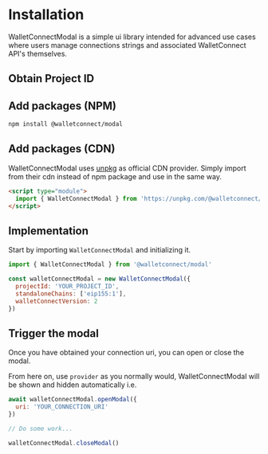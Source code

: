 
# Installation

WalletConnectModal is a simple ui library intended for advanced use cases where users manage connections strings and associated WalletConnect API's themselves.

## Obtain Project ID

<ObtainProjectIdPartial />

## Add packages (NPM)

```bash npm2yarn
npm install @walletconnect/modal
```

## Add packages (CDN)

WalletConnectModal uses [unpkg](https://www.unpkg.com/) as official CDN provider.
Simply import from their cdn instead of npm package and use in the same way.

```html
<script type="module">
  import { WalletConnectModal } from 'https://unpkg.com/@walletconnect/modal'
</script>
```

## Implementation

Start by importing `WalletConnectModal` and initializing it.

```js
import { WalletConnectModal } from '@walletconnect/modal'

const walletConnectModal = new WalletConnectModal({
  projectId: 'YOUR_PROJECT_ID',
  standaloneChains: ['eip155:1'],
  walletConnectVersion: 2
})
```

## Trigger the modal

Once you have obtained your connection uri, you can open or close the modal.

From here on, use `provider` as you normally would, WalletConnectModal will be shown and hidden automatically i.e.

```js
await walletConnectModal.openModal({
  uri: 'YOUR_CONNECTION_URI'
})

// Do some work...

walletConnectModal.closeModal()
```
